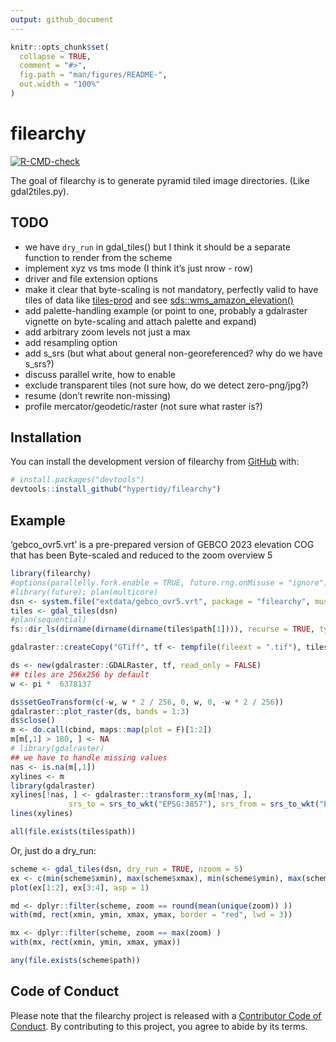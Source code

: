 ```yaml
---
output: github_document
---
```


<!-- README.md is generated from README.Rmd. Please edit that file -->

```r
knitr::opts_chunk$set(
  collapse = TRUE,
  comment = "#>",
  fig.path = "man/figures/README-",
  out.width = "100%"
)
```

# filearchy

<!-- badges: start -->
[![R-CMD-check](https://github.com/hypertidy/filearchy/actions/workflows/R-CMD-check.yaml/badge.svg)](https://github.com/hypertidy/filearchy/actions/workflows/R-CMD-check.yaml)
<!-- badges: end -->

The goal of filearchy is to generate pyramid tiled image directories. (Like gdal2tiles.py). 

## TODO

* we have `dry_run` in gdal_tiles() but I think it should be a separate function to render from the scheme
* implement xyz vs tms mode (I think it's just nrow - row)
* driver and file extension options
* make it clear that byte-scaling is not mandatory, perfectly valid to have tiles of data like [tiles-prod](https://registry.opendata.aws/terrain-tiles/) and see [sds::wms_amazon_elevation()](https://hypertidy.github.io/sds/)
* add palette-handling example (or point to one, probably a gdalraster vignette on byte-scaling and attach palette and expand)
* add arbitrary zoom levels not just a max
* add resampling option
* add s_srs (but what about general non-georeferenced? why do we have s_srs?)
* discuss parallel write, how to enable
* exclude transparent tiles (not sure how, do we detect zero-png/jpg?)
* resume (don't rewrite non-missing)
* profile mercator/geodetic/raster (not sure what raster is?)

## Installation

You can install the development version of filearchy from [GitHub](https://github.com/) with:

``` r
# install.packages("devtools")
devtools::install_github("hypertidy/filearchy")
```

## Example

'gebco_ovr5.vrt' is a pre-prepared version of GEBCO 2023 elevation COG that has been Byte-scaled and reduced to the zoom overview 5

```r
library(filearchy)
#options(parallelly.fork.enable = TRUE, future.rng.onMisuse = "ignore")
#library(future); plan(multicore)
dsn <- system.file("extdata/gebco_ovr5.vrt", package = "filearchy", mustWork = TRUE)
tiles <- gdal_tiles(dsn)
#plan(sequential)
fs::dir_ls(dirname(dirname(dirname(tiles$path[1]))), recurse = TRUE, type = "f")

gdalraster::createCopy("GTiff", tf <- tempfile(fileext = ".tif"), tiles$path[1])

ds <- new(gdalraster::GDALRaster, tf, read_only = FALSE)
## tiles are 256x256 by default
w <- pi *  6378137

ds$setGeoTransform(c(-w, w * 2 / 256, 0, w, 0, -w * 2 / 256))
gdalraster::plot_raster(ds, bands = 1:3)
ds$close()
m <- do.call(cbind, maps::map(plot = F)[1:2])
m[m[,1] > 180, ] <- NA
# library(gdalraster)
## we have to handle missing values 
nas <- is.na(m[,1])
xylines <- m
library(gdalraster)
xylines[!nas, ] <- gdalraster::transform_xy(m[!nas, ], 
             srs_to = srs_to_wkt("EPSG:3857"), srs_from = srs_to_wkt("EPSG:4326"))
lines(xylines)

all(file.exists(tiles$path))
```

Or, just do a dry_run: 

```r
scheme <- gdal_tiles(dsn, dry_run = TRUE, nzoom = 5)
ex <- c(min(scheme$xmin), max(scheme$xmax), min(scheme$ymin), max(scheme$ymax))
plot(ex[1:2], ex[3:4], asp = 1)

md <- dplyr::filter(scheme, zoom == round(mean(unique(zoom)) ))
with(md, rect(xmin, ymin, xmax, ymax, border = "red", lwd = 3))

mx <- dplyr::filter(scheme, zoom == max(zoom) )
with(mx, rect(xmin, ymin, xmax, ymax))

any(file.exists(scheme$path))
```



## Code of Conduct
  
Please note that the filearchy project is released with a [Contributor Code of Conduct](https://contributor-covenant.org/version/2/1/CODE_OF_CONDUCT.html). By contributing to this project, you agree to abide by its terms.
